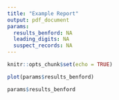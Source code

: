 ```yaml
---
title: "Example Report"
output: pdf_document
params:
  results_benford: NA
  leading_digits: NA
  suspect_records: NA
---
```


```r
knitr::opts_chunk$set(echo = TRUE)
```

```r
plot(params$results_benford)
```

```r
params$results_benford
```




